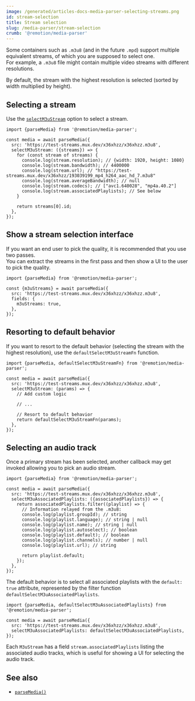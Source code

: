 ```yaml
---
image: /generated/articles-docs-media-parser-selecting-streams.png
id: stream-selection
title: Stream selection
slug: /media-parser/stream-selection
crumb: '@remotion/media-parser'
---
```


Some containers such as `.m3u8` (and in the future `.mpd`) support multiple equivalent streams, of which you are supposed to select one.  
For example, a `.m3u8` file might contain multiple video streams with different resolutions.

By default, the stream with the highest resolution is selected (sorted by width multiplied by height).

## Selecting a stream

Use the [`selectM3uStream`](/docs/media-parser/parse-media#selectm3ustream) option to select a stream.

```tsx twoslash Selecting the first stream
import {parseMedia} from '@remotion/media-parser';

const media = await parseMedia({
  src: 'https://test-streams.mux.dev/x36xhzz/x36xhzz.m3u8',
  selectM3uStream: ({streams}) => {
    for (const stream of streams) {
      console.log(stream.resolution); // {width: 1920, height: 1080}
      console.log(stream.bandwidth); // 4400000
      console.log(stream.url); // "https://test-streams.mux.dev/x36xhzz/193039199_mp4_h264_aac_hd_7.m3u8"
      console.log(stream.averageBandwidth); // null
      console.log(stream.codecs); // ["avc1.640028", "mp4a.40.2"]
      console.log(stream.associatedPlaylists); // See below
    }

    return streams[0].id;
  },
});
```

## Show a stream selection interface

If you want an end user to pick the quality, it is recommended that you use two passes.  
You can extract the streams in the first pass and then show a UI to the user to pick the quality.

```tsx twoslash Getting the available streams
import {parseMedia} from '@remotion/media-parser';

const {m3uStreams} = await parseMedia({
  src: 'https://test-streams.mux.dev/x36xhzz/x36xhzz.m3u8',
  fields: {
    m3uStreams: true,
  },
});
```

## Resorting to default behavior

If you want to resort to the default behavior (selecting the stream with the highest resolution), use the `defaultSelectM3uStreamFn` function.

```tsx twoslash Resorting to default behavior
import {parseMedia, defaultSelectM3uStreamFn} from '@remotion/media-parser';

const media = await parseMedia({
  src: 'https://test-streams.mux.dev/x36xhzz/x36xhzz.m3u8',
  selectM3uStream: (params) => {
    // Add custom logic

    // ...

    // Resort to default behavior
    return defaultSelectM3uStreamFn(params);
  },
});
```

## Selecting an audio track

Once a primary stream has been selected, another callback may get invoked allowing you to pick an audio stream.

```tsx twoslash Selecting the first stream
import {parseMedia} from '@remotion/media-parser';

const media = await parseMedia({
  src: 'https://test-streams.mux.dev/x36xhzz/x36xhzz.m3u8',
  selectM3uAssociatedPlaylists: ({associatedPlaylists}) => {
    return associatedPlaylists.filter((playlist) => {
      // Information relayed from the .m3u8:
      console.log(playlist.groupId); // string
      console.log(playlist.language); // string | null
      console.log(playlist.name); // string | null
      console.log(playlist.autoselect); // boolean
      console.log(playlist.default); // boolean
      console.log(playlist.channels); // number | null
      console.log(playlist.url); // string

      return playlist.default;
    });
  },
});
```

The default behavior is to select all associated playlists with the `default: true` attribute, represented by the filter function `defaultSelectM3uAssociatedPlaylists`.

```tsx twoslash Selecting the first stream
import {parseMedia, defaultSelectM3uAssociatedPlaylists} from '@remotion/media-parser';

const media = await parseMedia({
  src: 'https://test-streams.mux.dev/x36xhzz/x36xhzz.m3u8',
  selectM3uAssociatedPlaylists: defaultSelectM3uAssociatedPlaylists,
});
```

Each `M3uStream` has a field `stream.associatedPlaylists` listing the associated audio tracks, which is useful for showing a UI for selecting the audio track.

## See also

- [`parseMedia()`](/docs/media-parser/parse-media)
